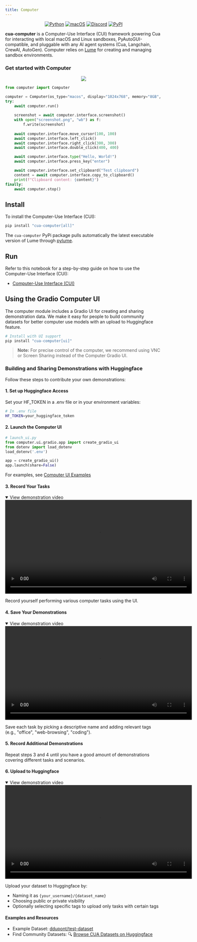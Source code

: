 ```yaml
---
title: Computer
---
```


<div align="center" style={{display: 'flex', gap: '10px', margin: '0 auto', width: '100%', justifyContent: 'center'}}>
<a href="#"><img src="https://img.shields.io/badge/Python-333333?logo=python&logoColor=white&labelColor=333333" alt="Python" /></a>
<a href="#"><img src="https://img.shields.io/badge/macOS-000000?logo=apple&logoColor=F0F0F0" alt="macOS" /></a>
<a href="https://discord.com/invite/mVnXXpdE85"><img src="https://img.shields.io/badge/Discord-%235865F2.svg?&logo=discord&logoColor=white" alt="Discord" /></a>
<a href="https://pypi.org/project/cua-computer/"><img src="https://img.shields.io/pypi/v/cua-computer?color=333333" alt="PyPI" /></a>
</div>

**cua-computer** is a Computer-Use Interface (CUI) framework powering Cua for interacting with local macOS and Linux sandboxes, PyAutoGUI-compatible, and pluggable with any AI agent systems (Cua, Langchain, CrewAI, AutoGen). Computer relies on [Lume](https://github.com/trycua/lume) for creating and managing sandbox environments.

### Get started with Computer

<div align="center">
    <img src="./computer.png"/>
</div>

```python
from computer import Computer

computer = Computer(os_type="macos", display="1024x768", memory="8GB", cpu="4")
try:
    await computer.run()
    
    screenshot = await computer.interface.screenshot()
    with open("screenshot.png", "wb") as f:
        f.write(screenshot)
    
    await computer.interface.move_cursor(100, 100)
    await computer.interface.left_click()
    await computer.interface.right_click(300, 300)
    await computer.interface.double_click(400, 400)

    await computer.interface.type("Hello, World!")
    await computer.interface.press_key("enter")

    await computer.interface.set_clipboard("Test clipboard")
    content = await computer.interface.copy_to_clipboard()
    print(f"Clipboard content: {content}")
finally:
    await computer.stop()
```

## Install

To install the Computer-Use Interface (CUI):

```bash
pip install "cua-computer[all]"
```

The `cua-computer` PyPi package pulls automatically the latest executable version of Lume through [pylume](https://github.com/trycua/pylume).

## Run

Refer to this notebook for a step-by-step guide on how to use the Computer-Use Interface (CUI):

- [Computer-Use Interface (CUI)](https://github.com/trycua/cua/tree/main/notebooks/samples/computer_nb.ipynb)

## Using the Gradio Computer UI

The computer module includes a Gradio UI for creating and sharing demonstration data. We make it easy for people to build community datasets for better computer use models with an upload to Huggingface feature.

```bash
# Install with UI support
pip install "cua-computer[ui]"
```

> **Note:** For precise control of the computer, we recommend using VNC or Screen Sharing instead of the Computer Gradio UI.

### Building and Sharing Demonstrations with Huggingface

Follow these steps to contribute your own demonstrations:

#### 1. Set up Huggingface Access

Set your HF_TOKEN in a .env file or in your environment variables:

```bash
# In .env file
HF_TOKEN=your_huggingface_token
```

#### 2. Launch the Computer UI

```python
# launch_ui.py
from computer.ui.gradio.app import create_gradio_ui
from dotenv import load_dotenv
load_dotenv('.env')

app = create_gradio_ui()
app.launch(share=False)
```

For examples, see [Computer UI Examples](https://github.com/trycua/cua/tree/main/examples/computer_ui_examples.py)

#### 3. Record Your Tasks

<details open>
<summary>View demonstration video</summary>
<video src="https://github.com/user-attachments/assets/de3c3477-62fe-413c-998d-4063e48de176" controls width="600"></video>
</details>

Record yourself performing various computer tasks using the UI.

#### 4. Save Your Demonstrations

<details open>
<summary>View demonstration video</summary>
<video src="https://github.com/user-attachments/assets/5ad1df37-026a-457f-8b49-922ae805faef" controls width="600"></video>
</details>

Save each task by picking a descriptive name and adding relevant tags (e.g., "office", "web-browsing", "coding").

#### 5. Record Additional Demonstrations

Repeat steps 3 and 4 until you have a good amount of demonstrations covering different tasks and scenarios.

#### 6. Upload to Huggingface

<details open>
<summary>View demonstration video</summary>
<video src="https://github.com/user-attachments/assets/c586d460-3877-4b5f-a736-3248886d2134" controls width="600"></video>
</details>

Upload your dataset to Huggingface by:
- Naming it as `{your_username}/{dataset_name}`
- Choosing public or private visibility
- Optionally selecting specific tags to upload only tasks with certain tags

#### Examples and Resources

- Example Dataset: [ddupont/test-dataset](https://huggingface.co/datasets/ddupont/test-dataset)
- Find Community Datasets: 🔍 [Browse CUA Datasets on Huggingface](https://huggingface.co/datasets?other=cua)

